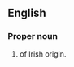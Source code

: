 ==English==

===Proper noun===
{{infl|en|proper noun}}

# {{given name|female|from=Irish}} of Irish origin.
{{count page|[[Wiktionary:Page count]]}}